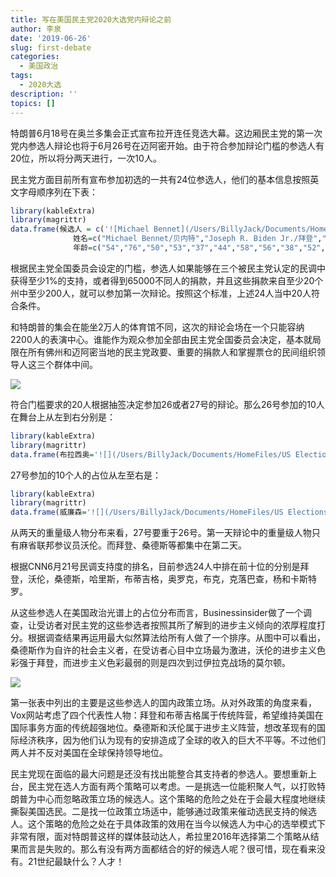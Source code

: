 ```yaml
---
title: 写在美国民主党2020大选党内辩论之前
author: 李泉
date: '2019-06-26'
slug: first-debate
categories:
  - 美国政治
tags:
  - 2020大选
description: ''
topics: []
---
```



特朗普6月18号在奥兰多集会正式宣布拉开连任竞选大幕。这边厢民主党的第一次党内参选人辩论也将于6月26号在迈阿密开始。由于符合参加辩论门槛的参选人有20位，所以将分两天进行，一次10人。

民主党方面目前所有宣布参加初选的一共有24位参选人，他们的基本信息按照英文字母顺序列在下表：

```r
library(kableExtra)
library(magrittr)
data.frame(候选人 = c('![Michael Bennet](/Users/BillyJack/Documents/HomeFiles/US Elections Project/bennet-2.png){width=40%}','![Joseph R. Biden](/Users/BillyJack/Documents/HomeFiles/US Elections Project/biden.png){width=40%}','![Cory Booker](/Users/BillyJack/Documents/HomeFiles/US Elections Project/booker-2.png){width=40%}','![Steve Bullock](/Users/BillyJack/Documents/HomeFiles/US Elections Project/bullock-2.png){width=40%}','![Pete Buttigieg](/Users/BillyJack/Documents/HomeFiles/US Elections Project/buttigieg-2.png){width=40%}','![Julian Castro](/Users/BillyJack/Documents/HomeFiles/US Elections Project/castro-2.png){width=40%}','![bill de Blasio](/Users/BillyJack/Documents/HomeFiles/US Elections Project/blasio-2.png){width=40%}','![John Delaney](/Users/BillyJack/Documents/HomeFiles/US Elections Project/delaney-2.png){width=40%}','![Tulsi Gabbard](/Users/BillyJack/Documents/HomeFiles/US Elections Project/gabbard-2.png){width=40%}','![Kirsten Gillibrand](/Users/BillyJack/Documents/HomeFiles/US Elections Project/gillibrand-2.png){width=40%}','![Kamala Harris](/Users/BillyJack/Documents/HomeFiles/US Elections Project/harris-2.png){width=40%}','![John Hickenlooper](/Users/BillyJack/Documents/HomeFiles/US Elections Project/hickenlooper-2.png){width=40%}','![Jay Inslee](/Users/BillyJack/Documents/HomeFiles/US Elections Project/inslee-2.png){width=40%}','![Amy Klobuchar](/Users/BillyJack/Documents/HomeFiles/US Elections Project/klobuchar-2.png){width=40%}','![Wayne Messam](/Users/BillyJack/Documents/HomeFiles/US Elections Project/messam.png){width=40%}','![Seth Moulton](/Users/BillyJack/Documents/HomeFiles/US Elections Project/moulton-2.png){width=40%}','![Beto O\'Rourke](/Users/BillyJack/Documents/HomeFiles/US Elections Project/orourke-2.png){width=40%}','![Tim Ryan](/Users/BillyJack/Documents/HomeFiles/US Elections Project/ryan-2.png){width=40%}','![Bernie Sanders](/Users/BillyJack/Documents/HomeFiles/US Elections Project/sanders-2.png){width=40%}','![Joe Sestak](/Users/BillyJack/Documents/HomeFiles/US Elections Project/sestak.png){width=40%}','![Eric Swalwell](/Users/BillyJack/Documents/HomeFiles/US Elections Project/swalwell-2.png){width=40%}','![Elizabeth Warren](/Users/BillyJack/Documents/HomeFiles/US Elections Project/warren-2.png){width=40%}','![Marianne Williamson](/Users/BillyJack/Documents/HomeFiles/US Elections Project/williamson-2.png){width=40%}','![Andrew Yang](/Users/BillyJack/Documents/HomeFiles/US Elections Project/yang-2.png){width=40%}'),
              姓名=c("Michael Bennet/贝内特","Joseph R. Biden Jr./拜登","Cory Booker/布克","Steve Bullock/布洛克","Pete Buttigieg/布蒂吉格","Julian Castro/卡斯特罗","Bill de Blasio/布拉西奥","John Delaney/德莱尼","Tulsi Gabbard/加伯德","Kirsten Gillibrand/吉列布兰德","Kamala Harris/哈里斯","John Hickenlooper/希肯卢珀","Jay Inslee/英斯利","Amy Klobuchar/克洛巴查","Wayne Messam/梅瑟姆","Seth Moulton/莫尔顿","Beto O\'Rourke/奥罗克","Tim Ryan/瑞安","Bernie Sanders/桑德斯","Joe Sestak/塞斯塔克","Eric Swalwell/斯沃韦尔","Elizabeth Warren/沃伦","Marianne Williamson/威廉森","Andrew Yang/杨"),
              年龄=c("54","76","50","53","37","44","58","56","38","52","54","67","68","59","45","40","46","45","77","67","38","70","66","44"),参选时间=c("2019.5.2","2019.4.25","2019.2.1","2019.5.14","2019.4.14","2019.1.12","2019.5.16","2017.7.28","2019.1.17","2019. 1.15","2019.1.21","2919.3.4","2019.3.1","2019.2.10","2019.3.28","219.4.22","2019.3.14","2019.4.4","2019.2.19","2019.6.23","2019.4.8","2019.2.9","2019.1.30","2017.11.6"),经历=c("科罗拉多州参议员","特拉华州参议员，副总统","新泽西州联邦参议员","蒙大拿州州长","印第安纳州南岸市市长,老兵","圣安东尼奥市前市长，前联邦住房部部长","纽约市市长","马里兰州前众议员","夏威夷州联邦众议员,国民警卫队老兵","纽约州联邦参议员","加州联邦参议员、加州前司法部长","科罗拉多州前州长","华盛顿州州长","明尼苏达州联邦参议员","佛罗里达州Miramar市市长","麻省联邦众议员,伊战老兵","前得州联邦众议员","俄亥俄州联邦众议员","佛蒙特州联邦参议员","宾州前联邦众议员，退役海军上将","加州联邦众议员","麻省联邦参议员,哈佛大学教授","畅销书作家","前高科技公司老板"), 主张=c("加大基建投资，2013年曾参与起草移民改革法","重建美国的世界地位，恢复制造业","刑事司法改革，团结国家,奥巴马范","竞选献金改革，加强幼儿早教","应对气候变化，经济机会，主打新世代牌","普惠学前教育，普惠医疗，移民改革","加强学前教育","普惠医保","反对海外军事干涉","女性平权","为中产阶级减税、民权议题","扩大低收入人群医保，同性恋权利和枪支管制","应对气候变化，可再生能源","应对阿片和毒品滥用危机，降低药价","取消4400万美国人1.5万亿的学生贷款","新对外政策和国家安全及防务政策","移民改革，大麻合法化，农村医疗","修订贸易协议，打击中国操纵货币，加强工会权利","民主社会主义者，全民医保，大学免费，绿色新政，15美元最低时薪","应对气候变化，重振美国的世界地位","全国禁止攻击性武器，加大医学研究","反对大公司和政治腐败导致的收入不平等","为奴隶制赔偿1000亿美元","每人每月1000美元基本收入")) %>% kable() %>% kable_styling(bootstrap_options = c("striped", "hover", "responsive"))


```


根据民主党全国委员会设定的门槛，参选人如果能够在三个被民主党认定的民调中获得至少1%的支持，或者得到65000不同人的捐款，并且这些捐款来自至少20个州中至少200人，就可以参加第一次辩论。按照这个标准，上述24人当中20人符合条件。

和特朗普的集会在能坐2万人的体育馆不同，这次的辩论会场在一个只能容纳2200人的表演中心。谁能作为观众参加全部由民主党全国委员会决定，基本就局限在所有佛州和迈阿密当地的民主党政要、重要的捐款人和掌握票仓的民间组织领导人这三个群体中间。


![](/Users/BillyJack/Documents/HomeFiles/US Elections Project/debatescene.png)



符合门槛要求的20人根据抽签决定参加26或者27号的辩论。那么26号参加的10人在舞台上从左到右分别是：

```r
library(kableExtra)
library(magrittr)
data.frame(布拉西奥='![](/Users/BillyJack/Documents/HomeFiles/US Elections Project/blasio-2.png){width=40%}',瑞安='![](/Users/BillyJack/Documents/HomeFiles/US Elections Project/ryan-2.png){width=40%}',卡斯特罗='![](/Users/BillyJack/Documents/HomeFiles/US Elections Project/castro-2.png){width=40%}',布克='![](/Users/BillyJack/Documents/HomeFiles/US Elections Project/booker-2.png){width=40%}',沃伦='![](/Users/BillyJack/Documents/HomeFiles/US Elections Project/warren-2.png){width=40%}',奥罗克='![](/Users/BillyJack/Documents/HomeFiles/US Elections Project/orourke-2.png){width=40%}',克洛巴查='![](/Users/BillyJack/Documents/HomeFiles/US Elections Project/klobuchar-2.png){width=40%}',加伯德='![](/Users/BillyJack/Documents/HomeFiles/US Elections Project/gabbard-2.png){width=40%}',英斯利='![](/Users/BillyJack/Documents/HomeFiles/US Elections Project/inslee-2.png){width=40%}',德莱尼='![](/Users/BillyJack/Documents/HomeFiles/US Elections Project/delaney-2.png){width=40%}')%>% kable()
```



27号参加的10个人的占位从左至右是：



```r
library(kableExtra)
library(magrittr)
data.frame(威廉森='![](/Users/BillyJack/Documents/HomeFiles/US Elections Project/williamson-2.png){width=40%}',希肯卢珀='![](/Users/BillyJack/Documents/HomeFiles/US Elections Project/hickenlooper-2.png){width=40%}',杨='![](/Users/BillyJack/Documents/HomeFiles/US Elections Project/yang-2.png){width=40%}',布蒂吉格='![](/Users/BillyJack/Documents/HomeFiles/US Elections Project/buttigieg-2.png){width=40%}',拜登='![](/Users/BillyJack/Documents/HomeFiles/US Elections Project/biden.png){width=40%}',桑德斯='![](/Users/BillyJack/Documents/HomeFiles/US Elections Project/sanders-2.png){width=40%}',哈里斯='![](/Users/BillyJack/Documents/HomeFiles/US Elections Project/harris-2.png){width=40%}',吉列布兰德='![](/Users/BillyJack/Documents/HomeFiles/US Elections Project/gillibrand-2.png){width=40%}',贝内特='![](/Users/BillyJack/Documents/HomeFiles/US Elections Project/bennet-2.png){width=40%}',斯沃韦尔='![](/Users/BillyJack/Documents/HomeFiles/US Elections Project/swalwell-2.png){width=40%}')%>% kable()
```




从两天的重量级人物分布来看，27号要重于26号。第一天辩论中的重量级人物只有麻省联邦参议员沃伦。而拜登、桑德斯等都集中在第二天。

根据CNN6月21号民调支持度的排名，目前参选24人中排在前十位的分别是拜登，沃伦，桑德斯，哈里斯，布蒂吉格，奥罗克，布克，克落巴查，杨和卡斯特罗。

从这些参选人在美国政治光谱上的占位分布而言，Businessinsider做了一个调查，让受访者对民主党的这些参选者按照其所了解到的进步主义倾向的浓厚程度打分。根据调查结果再运用最大似然算法给所有人做了一个排序。从图中可以看出，桑德斯作为自许的社会主义者，在受访者心目中立场最为激进，沃伦的进步主义色彩强于拜登，而进步主义色彩最弱的则是四次到过伊拉克战场的莫尔顿。

![](/Users/BillyJack/Documents/HomeFiles/US Elections Project/ranking2.png)


第一张表中列出的主要是这些参选人的国内政策立场。从对外政策的角度来看，Vox网站考虑了四个代表性人物：拜登和布蒂吉格属于传统阵营，希望维持美国在国际事务方面的传统超强地位。桑德斯和沃伦属于进步主义阵营，想改革现有的国际经济秩序，因为他们认为现有的安排造成了全球的收入的巨大不平等。不过他们两人并不反对美国在全球保持领导地位。


民主党现在面临的最大问题是还没有找出能整合其支持者的参选人。要想重新上台，民主党在选人方面有两个策略可以考虑。一是挑选一位能积聚人气，以打败特朗普为中心而忽略政策立场的候选人。这个策略的危险之处在于会最大程度地继续撕裂美国选民。二是找一位政策立场适中，能够通过政策来催动选民支持的候选人。这个策略的危险之处在于具体政策的效用在当今以候选人为中心的选举模式下非常有限，面对特朗普这样的媒体鼓动达人，希拉里2016年选择第二个策略从结果而言是失败的。那么有没有两方面都结合的好的候选人呢？很可惜，现在看来没有。21世纪最缺什么？人才！

